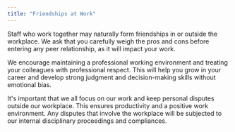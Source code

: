 ```yaml
---
title: "Friendships at Work"
---
```


Staff who work together may naturally form friendships in or outside the workplace. We ask that you carefully weigh the pros and cons before entering any peer relationship, as it will impact your work.

We encourage maintaining a professional working environment and treating your colleagues with professional respect. This will help you grow in your career and develop strong judgment and decision-making skills without emotional bias.

It's important that we all focus on our work and keep personal disputes outside our workplace. This ensures productivity and a positive work environment. Any disputes that involve the workplace will be subjected to our internal disciplinary proceedings and compliances.